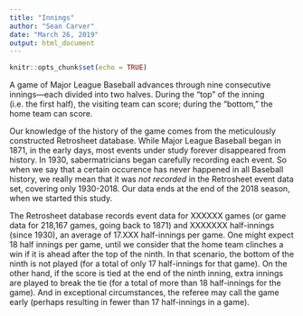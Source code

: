 ```yaml
---
title: "Innings"
author: "Sean Carver"
date: "March 26, 2019"
output: html_document
---
```


```r
knitr::opts_chunk$set(echo = TRUE)
```

A game of Major League Baseball advances through nine consecutive innings---each divided into two halves.  During the "top" of the inning (i.e. the first half), the visiting team can score; during the "bottom," the home team can score.

Our knowledge of the history of the game comes from the meticulously constructed Retrosheet database.  While Major League Baseball began in 1871, in the early days, most events under study forever disappeared from history.  In 1930, sabermatricians began carefully recording each event.  So when we say that a certain occurence has never happened in all Baseball history, we really mean that it was _not recorded_ in the Retrosheet event data set, covering only 1930-2018. Our data ends at the end of the 2018 season, when we started this study.

The Retrosheet database records event data for XXXXXX games (or game data for 218,167 games, going back to 1871) and XXXXXXX half-innings (since 1930), an average of 17.XXX half-innings per game.  One might expect 18 half innings per game, until we consider that the home team clinches a win if it is ahead after the top of the ninth.  In that scenario, the bottom of the ninth is not played (for a total of only 17 half-innings for that game).  On the other hand, if the score is tied at the end of the ninth inning, extra innings are played to break the tie (for a total of more than 18 half-innings for the game). And in exceptional circumstances, the referee may call the game early (perhaps resulting in fewer than 17 half-innings in a game).
